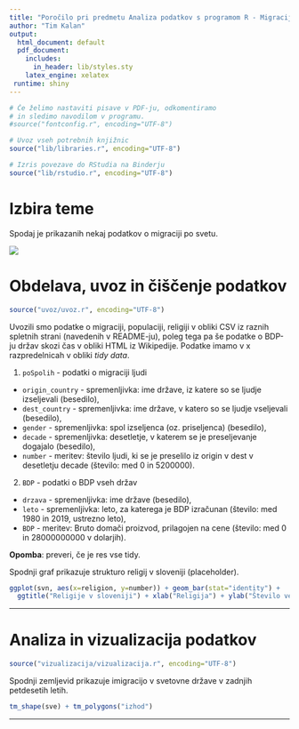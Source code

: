 ```yaml
---
title: "Poročilo pri predmetu Analiza podatkov s programom R - Migracija po svetu"
author: "Tim Kalan"
output:
  html_document: default
  pdf_document:
    includes:
      in_header: lib/styles.sty
    latex_engine: xelatex
 runtime: shiny
---
```


```r
# Če želimo nastaviti pisave v PDF-ju, odkomentiramo
# in sledimo navodilom v programu.
#source("fontconfig.r", encoding="UTF-8")

# Uvoz vseh potrebnih knjižnic
source("lib/libraries.r", encoding="UTF-8")
```

```r
# Izris povezave do RStudia na Binderju
source("lib/rstudio.r", encoding="UTF-8")
```

# Izbira teme

Spodaj je prikazanih nekaj podatkov o migraciji po svetu.

![](slike/migracija.jpg)

# Obdelava, uvoz in čiščenje podatkov

```r
source("uvoz/uvoz.r", encoding="UTF-8")
```

Uvozili smo podatke o migraciji, populaciji, religiji v obliki CSV iz raznih spletnih strani (navedenih v README-ju), 
poleg tega pa še podatke o BDP-ju držav skozi čas v obliki HTML iz Wikipedije. Podatke imamo v x razpredelnicah v 
obliki *tidy data*.

1. `poSpolih` - podatki o migraciji ljudi
  - `origin_country` - spremenljivka: ime države, iz katere so se ljudje izseljevali (besedilo),
  - `dest_country` - spremenljivka: ime države, v katero so se ljudje vseljevali (besedilo),
  - `gender` - spremenljivka: spol izseljenca (oz. priseljenca) (besedilo),
  - `decade` - spremenljivka: desetletje, v katerem se je preseljevanje dogajalo (besedilo),
  - `number` - meritev: število ljudi, ki se je preselilo iz origin v dest v desetletju decade (število: med 0 in 5200000).
  
2. `BDP` - podatki o BDP vseh držav
  - `drzava` - spremenljivka: ime države (besedilo),
  - `leto` - spremenljivka: leto, za katerega je BDP izračunan (število: med 1980 in 2019, ustrezno leto),
  - `BDP` - meritev: Bruto domači proizvod, prilagojen na cene (število: med 0 in 28000000000 v dolarjih).

**Opomba**: preveri, če je res vse tidy.

Spodnji graf prikazuje strukturo religij v sloveniji (placeholder).

```r
ggplot(svn, aes(x=religion, y=number)) + geom_bar(stat="identity") +
  ggtitle("Religije v sloveniji") + xlab("Religija") + ylab("Število vernikov")
```

***

# Analiza in vizualizacija podatkov

```r
source("vizualizacija/vizualizacija.r", encoding="UTF-8")
```

Spodnji zemljevid prikazuje imigracijo v svetovne države v zadnjih petdesetih letih.

```r
tm_shape(sve) + tm_polygons("izhod")
```

***
